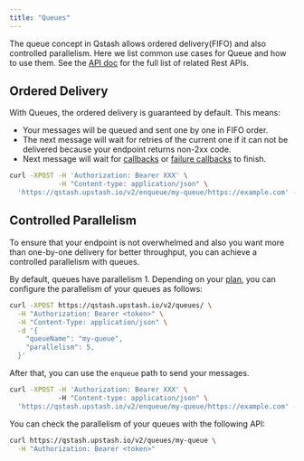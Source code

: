 ---
title: "Queues"
---

The queue concept in Qstash allows ordered delivery(FIFO) and also controlled parallelism. 
Here we list common use cases for Queue and how to use them.
See the [API doc](../api/queues/upsert) for the full list of related Rest APIs.

## Ordered Delivery

With Queues, the ordered delivery is guaranteed by default. 
This means:

- Your messages will be queued and sent one by one in FIFO order.
- The next message will wait for retries of the current one if it can not be delivered because your endpoint returns non-2xx code. 
- Next message will wait for [callbacks](callbacks#what-is-a-callback) or [failure callbacks](callbacks#what-is-a-failure-callback) to finish.

```bash
curl -XPOST -H 'Authorization: Bearer XXX' \
            -H "Content-type: application/json" \
  'https://qstash.upstash.io/v2/enqueue/my-queue/https://example.com' -d {"data"}
```

## Controlled Parallelism

To ensure that your endpoint is not overwhelmed and also you want more than one-by-one delivery for better throughput, 
you can achieve a controlled parallelism with queues. 

By default, queues have parallelism 1. 
Depending on your [plan](https://upstash.com/pricing/qstash), you can configure the parallelism of your queues as follows:

```bash
curl -XPOST https://qstash.upstash.io/v2/queues/ \
  -H "Authorization: Bearer <token>" \
  -H "Content-Type: application/json" \
  -d '{
    "queueName": "my-queue", 
    "parallelism": 5,
  }'
```

After that, you can use the `enqueue` path to send your messages. 

```bash
curl -XPOST -H 'Authorization: Bearer XXX' \ 
            -H "Content-type: application/json" \
  'https://qstash.upstash.io/v2/enqueue/my-queue/https://example.com' -d {"data"}
```

You can check the parallelism of your queues with the following API:

```bash 
curl https://qstash.upstash.io/v2/queues/my-queue \
  -H "Authorization: Bearer <token>"
```
